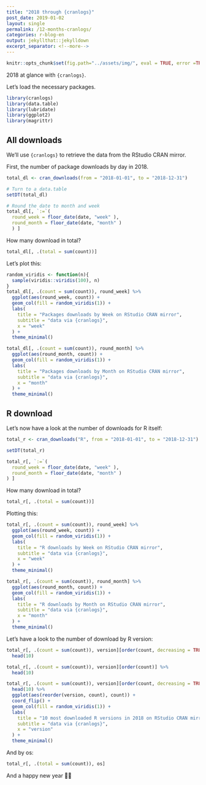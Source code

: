 ```yaml
---
title: "2018 through {cranlogs}"
post_date: 2019-01-02
layout: single
permalink: /12-months-cranlogs/
categories: r-blog-en
output: jekyllthat::jekylldown
excerpt_separator: <!--more-->
---
```


```r
knitr::opts_chunk$set(fig.path="../assets/img/", eval = TRUE, error =TRUE)
```
 
2018 at glance with `{cranlogs}`.

<!--more-->

Let's load the necessary packages. 

```r
library(cranlogs)
library(data.table)
library(lubridate)
library(ggplot2)
library(magrittr)
```

## All downloads

We'll use `{cranlogs}` to retrieve the data from the RStudio CRAN mirror.  

First, the number of package downloads by day in 2018.

```r
total_dl <- cran_downloads(from = "2018-01-01", to = "2018-12-31")

# Turn to a data.table
setDT(total_dl)

# Round the date to month and week
total_dl[, `:=`(
  round_week = floor_date(date, "week" ),
  round_month = floor_date(date, "month" )
  ) ]
```

How many download in total?

```r
total_dl[, .(total = sum(count))]
```

Let's plot this:

```r
random_viridis <- function(n){
  sample(viridis::viridis(100), n)
}
total_dl[, .(count = sum(count)), round_week] %>%
  ggplot(aes(round_week, count)) + 
  geom_col(fill = random_viridis(1)) + 
  labs(
    title = "Packages downloads by Week on RStudio CRAN mirror", 
    subtitle = "data via {cranlogs}", 
    x = "week"
  ) + 
  theme_minimal()

total_dl[, .(count = sum(count)), round_month] %>%
  ggplot(aes(round_month, count)) + 
  geom_col(fill = random_viridis(1)) + 
  labs(
    title = "Packages downloads by Month on RStudio CRAN mirror", 
    subtitle = "data via {cranlogs}", 
    x = "month"
  ) + 
  theme_minimal()
```

## R download

Let's now have a look at the number of downloads for R itself: 

```r
total_r <- cran_downloads("R", from = "2018-01-01", to = "2018-12-31")

setDT(total_r)

total_r[, `:=`(
  round_week = floor_date(date, "week" ),
  round_month = floor_date(date, "month" )
) ]

```

How many download in total?

```r
total_r[, .(total = sum(count))]
```

Plotting this: 

```r
total_r[, .(count = sum(count)), round_week] %>%
  ggplot(aes(round_week, count)) + 
  geom_col(fill = random_viridis(1)) + 
  labs(
    title = "R downloads by Week on RStudio CRAN mirror", 
    subtitle = "data via {cranlogs}", 
    x = "week"
  ) + 
  theme_minimal()

total_r[, .(count = sum(count)), round_month] %>%
  ggplot(aes(round_month, count)) + 
  geom_col(fill = random_viridis(1)) + 
  labs(
    title = "R downloads by Month on RStudio CRAN mirror", 
    subtitle = "data via {cranlogs}", 
    x = "month"
  ) + 
  theme_minimal()
```

Let's have a look to the number of download by R version:

```r
total_r[, .(count = sum(count)), version][order(count, decreasing = TRUE)] %>%
  head(10)

total_r[, .(count = sum(count)), version][order(count)] %>%
  head(10)

total_r[, .(count = sum(count)), version][order(count, decreasing = TRUE)] %>%
  head(10) %>% 
  ggplot(aes(reorder(version, count), count)) +
  coord_flip() +
  geom_col(fill = random_viridis(1)) + 
  labs(
    title = "10 most downloaded R versions in 2018 on RStudio CRAN mirror", 
    subtitle = "data via {cranlogs}", 
    x = "version"
  ) + 
  theme_minimal()
```

And by os:

```r
total_r[, .(total = sum(count)), os]
```

And a happy new year 🎉🎉
